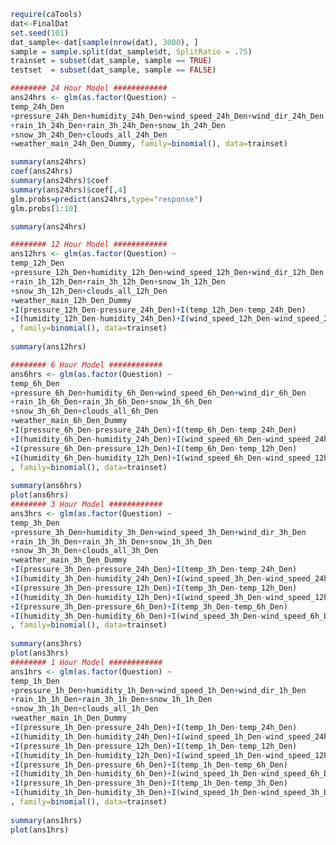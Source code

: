 ```r
require(caTools)
dat<-FinalDat
set.seed(101) 
dat_sample<-dat[sample(nrow(dat), 3000), ]
sample = sample.split(dat_sample$dt, SplitRatio = .75)
trainset = subset(dat_sample, sample == TRUE)
testset  = subset(dat_sample, sample == FALSE)

######## 24 Hour Model ############
ans24hrs <- glm(as.factor(Question) ~
temp_24h_Den
+pressure_24h_Den+humidity_24h_Den+wind_speed_24h_Den+wind_dir_24h_Den
+rain_1h_24h_Den+rain_3h_24h_Den+snow_1h_24h_Den
+snow_3h_24h_Den+clouds_all_24h_Den
+weather_main_24h_Den_Dummy, family=binomial(), data=trainset)

summary(ans24hrs)
coef(ans24hrs)
summary(ans24hrs)$coef
summary(ans24hrs)$coef[,4]
glm.probs=predict(ans24hrs,type="response")
glm.probs[1:10]

summary(ans24hrs)

######## 12 Hour Model ############
ans12hrs <- glm(as.factor(Question) ~
temp_12h_Den
+pressure_12h_Den+humidity_12h_Den+wind_speed_12h_Den+wind_dir_12h_Den
+rain_1h_12h_Den+rain_3h_12h_Den+snow_1h_12h_Den
+snow_3h_12h_Den+clouds_all_12h_Den
+weather_main_12h_Den_Dummy
+I(pressure_12h_Den-pressure_24h_Den)+I(temp_12h_Den-temp_24h_Den)
+I(humidity_12h_Den-humidity_24h_Den)+I(wind_speed_12h_Den-wind_speed_24h_Den)
, family=binomial(), data=trainset)
	
summary(ans12hrs)

######## 6 Hour Model ############
ans6hrs <- glm(as.factor(Question) ~
temp_6h_Den
+pressure_6h_Den+humidity_6h_Den+wind_speed_6h_Den+wind_dir_6h_Den
+rain_1h_6h_Den+rain_3h_6h_Den+snow_1h_6h_Den
+snow_3h_6h_Den+clouds_all_6h_Den
+weather_main_6h_Den_Dummy
+I(pressure_6h_Den-pressure_24h_Den)+I(temp_6h_Den-temp_24h_Den)
+I(humidity_6h_Den-humidity_24h_Den)+I(wind_speed_6h_Den-wind_speed_24h_Den)
+I(pressure_6h_Den-pressure_12h_Den)+I(temp_6h_Den-temp_12h_Den)
+I(humidity_6h_Den-humidity_12h_Den)+I(wind_speed_6h_Den-wind_speed_12h_Den)
, family=binomial(), data=trainset)
	
summary(ans6hrs)
plot(ans6hrs)
######## 3 Hour Model ############
ans3hrs <- glm(as.factor(Question) ~
temp_3h_Den
+pressure_3h_Den+humidity_3h_Den+wind_speed_3h_Den+wind_dir_3h_Den
+rain_1h_3h_Den+rain_3h_3h_Den+snow_1h_3h_Den
+snow_3h_3h_Den+clouds_all_3h_Den
+weather_main_3h_Den_Dummy
+I(pressure_3h_Den-pressure_24h_Den)+I(temp_3h_Den-temp_24h_Den)
+I(humidity_3h_Den-humidity_24h_Den)+I(wind_speed_3h_Den-wind_speed_24h_Den)
+I(pressure_3h_Den-pressure_12h_Den)+I(temp_3h_Den-temp_12h_Den)
+I(humidity_3h_Den-humidity_12h_Den)+I(wind_speed_3h_Den-wind_speed_12h_Den)
+I(pressure_3h_Den-pressure_6h_Den)+I(temp_3h_Den-temp_6h_Den)
+I(humidity_3h_Den-humidity_6h_Den)+I(wind_speed_3h_Den-wind_speed_6h_Den)
, family=binomial(), data=trainset)
	
summary(ans3hrs)
plot(ans3hrs)
######## 1 Hour Model ############
ans1hrs <- glm(as.factor(Question) ~
temp_1h_Den
+pressure_1h_Den+humidity_1h_Den+wind_speed_1h_Den+wind_dir_1h_Den
+rain_1h_1h_Den+rain_3h_1h_Den+snow_1h_1h_Den
+snow_3h_1h_Den+clouds_all_1h_Den
+weather_main_1h_Den_Dummy
+I(pressure_1h_Den-pressure_24h_Den)+I(temp_1h_Den-temp_24h_Den)
+I(humidity_1h_Den-humidity_24h_Den)+I(wind_speed_1h_Den-wind_speed_24h_Den)
+I(pressure_1h_Den-pressure_12h_Den)+I(temp_1h_Den-temp_12h_Den)
+I(humidity_1h_Den-humidity_12h_Den)+I(wind_speed_1h_Den-wind_speed_12h_Den)
+I(pressure_1h_Den-pressure_6h_Den)+I(temp_1h_Den-temp_6h_Den)
+I(humidity_1h_Den-humidity_6h_Den)+I(wind_speed_1h_Den-wind_speed_6h_Den)
+I(pressure_1h_Den-pressure_3h_Den)+I(temp_1h_Den-temp_3h_Den)
+I(humidity_1h_Den-humidity_3h_Den)+I(wind_speed_1h_Den-wind_speed_3h_Den)
, family=binomial(), data=trainset)
	
summary(ans1hrs)
plot(ans1hrs)
```

